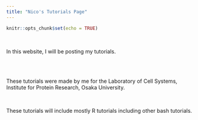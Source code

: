 ---
title: "Nico's Tutorials Page"
---

```{r setup, include=FALSE}
knitr::opts_chunk$set(echo = TRUE)
```

<br>

In this website, I will be posting my tutorials.

<br>
<br>

These tutorials were made by me for the Laboratory of Cell Systems, Institute for Protein Research, Osaka University.

<br>

These tutorials will include mostly R tutorials including other bash tutorials.
